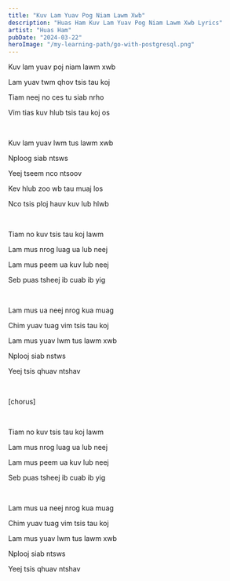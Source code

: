 ```yaml
---
title: "Kuv Lam Yuav Pog Niam Lawm Xwb"
description: "Huas Ham Kuv Lam Yuav Pog Niam Lawm Xwb Lyrics"
artist: "Huas Ham"
pubDate: "2024-03-22"
heroImage: "/my-learning-path/go-with-postgresql.png"
---
```


Kuv lam yuav poj niam lawm xwb

Lam yuav twm qhov tsis tau koj

Tiam neej no ces tu siab nrho

Vim tias kuv hlub tsis tau koj os

<br />

Kuv lam yuav lwm tus lawm xwb

Nploog siab ntsws

Yeej tseem nco ntsoov

Kev hlub zoo wb tau muaj los

Nco tsis ploj hauv kuv lub hlwb

<br />

Tiam no kuv tsis tau koj lawm

Lam mus nrog luag ua lub neej

Lam mus peem ua kuv lub neej

Seb puas tsheej ib cuab ib yig

<br />

Lam mus ua neej nrog kua muag

Chim yuav tuag vim tsis tau koj

Lam mus yuav lwm tus lawm xwb

Nplooj siab nstws

Yeej tsis qhuav ntshav

<br />

[chorus]

<br />

Tiam no kuv tsis tau koj lawm

Lam mus nrog luag ua lub neej

Lam mus peem ua kuv lub neej

Seb puas tsheej ib cuab ib yig

<br />

Lam mus ua neej nrog kua muag

Chim yuav tuag vim tsis tau koj

Lam mus yuav lwm tus lawm xwb

Nplooj siab ntsws

Yeej tsis qhuav ntshav
